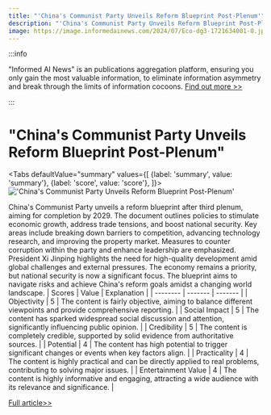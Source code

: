 ```yaml
---
title: "'China's Communist Party Unveils Reform Blueprint Post-Plenum'"
description: "'China's Communist Party Unveils Reform Blueprint Post-Plenum'"
image: https://image.informedainews.com/2024/07/Eco-dg3-1721634001-0.jpg
---
```



:::info

"Informed AI News" is an publications aggregation platform, ensuring you only gain the most valuable information, to eliminate information asymmetry and break through the limits of information cocoons.  [Find out more >>](/)

:::

# "China's Communist Party Unveils Reform Blueprint Post-Plenum"


<Tabs
	defaultValue="summary"
	values={[
	{label: 'summary', value: 'summary'},
	{label: 'score', value: 'score'},
]}>
<TabItem value="summary">
<img
  src="https://image.informedainews.com/2024/07/Eco-dg3-1721634001-0.jpg"
  alt="'China's Communist Party Unveils Reform Blueprint Post-Plenum'"
/>



China's Communist Party unveils a reform blueprint after third plenum, aiming for completion by 2029. The document outlines policies to stimulate economic growth, address trade tensions, and boost national security. Key areas include breaking down barriers to competition, advancing technology research, and improving the property market. Measures to counter corruption within the party and enhance leadership are emphasized. President Xi Jinping highlights the need for high-quality development amid global challenges and external pressures. The economy remains a priority, but national security is now a significant focus. The blueprint aims to navigate risks and achieve China's reform goals amidst a changing world landscape.
</TabItem>
<TabItem value="score">
	| Scores     | Value   | Explanation |
	| -------- | ------- | ------- |
	| Objectivity  | 5    | The content is fairly objective, aiming to balance different viewpoints and provide comprehensive reporting.    |
	| Social Impact | 5     | The content has sparked widespread social discussion and attention, significantly influencing public opinion.    |
	| Credibility    | 5    | The content is completely credible, supported by solid evidence from authoritative sources.    |
	| Potential    | 4    | The content has high potential to trigger significant changes or events when key factors align.    |
	| Practicality    | 4    | The content is highly practical and can be directly applied to real problems, contributing to solving major issues.    |
	| Entertainment Value    | 4    | The content is highly informative and engaging, attracting a wide audience with its relevance and significance.    |
</TabItem>
</Tabs>

[Full article>>](https://asia.nikkei.com/Economy/China-unveils-plenum-s-reform-blueprint-to-counter-containment)
